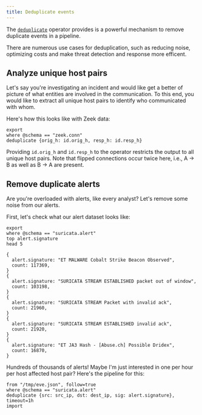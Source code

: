 ```yaml
---
title: Deduplicate events
---
```


The [`deduplicate`](/references/operators/deduplicate) operator
provides is a powerful mechanism to remove duplicate events in a pipeline.

There are numerous use cases for deduplication, such as reducing noise,
optimizing costs and make threat detection and response more efficent.

## Analyze unique host pairs

Let's say you're investigating an incident and would like get a better of
picture of what entities are involved in the communication. To this end, you
would like to extract all unique host pairs to identify who communicated with
whom.

Here's how this looks like with Zeek data:

```tql
export
where @schema == "zeek.conn"
deduplicate {orig_h: id.orig_h, resp_h: id.resp_h}
```

Providing `id.orig_h` and `id.resp_h` to the operator restricts the output to
all unique host pairs. Note that flipped connections occur twice here, i.e., A →
B as well as B → A are present.

## Remove duplicate alerts

Are you're overloaded with alerts, like every analyst? Let's remove some noise
from our alerts.

First, let's check what our alert dataset looks like:

```tql
export
where @schema == "suricata.alert"
top alert.signature
head 5
```

```tql
{
  alert.signature: "ET MALWARE Cobalt Strike Beacon Observed",
  count: 117369,
}
{
  alert.signature: "SURICATA STREAM ESTABLISHED packet out of window",
  count: 103198,
}
{
  alert.signature: "SURICATA STREAM Packet with invalid ack",
  count: 21960,
}
{
  alert.signature: "SURICATA STREAM ESTABLISHED invalid ack",
  count: 21920,
}
{
  alert.signature: "ET JA3 Hash - [Abuse.ch] Possible Dridex",
  count: 16870,
}
```

Hundreds of thousands of alerts! Maybe I'm just interested in one per hour per
host affected host pair? Here's the pipeline for this:

```tql
from "/tmp/eve.json", follow=true
where @schema == "suricata.alert"
deduplicate {src: src_ip, dst: dest_ip, sig: alert.signature}, timeout=1h
import
```
